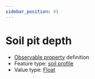 ```yaml
---
sidebar_position: 41
---
```



# Soil pit depth

- [Observable property](/viewers/dawe-vocabs?uri=https://linked.data.gov.au/def/test/dawe-cv/cc960a7d-33a1-446a-85dc-8d1f8fda9996) definition
- Feature type: [soil profile](http://linked.data.gov.au/def/tern-cv/80c39b95-0912-4267-bb66-2fa081683723)
- Value type: [Float](https://w3id.org/tern/ontologies/tern/Float)


<Example protocolModule="soil-pit-characterization" observableProperty="https://linked.data.gov.au/def/test/dawe-cv/cc960a7d-33a1-446a-85dc-8d1f8fda9996" />
